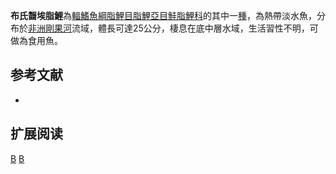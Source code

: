 {{Speciesbox 
| genus = Bryconaethiops
| species = boulengeri
| status = LC
| status_system = IUCN3.1
| authority =  [[Pellegrin|Pellegrin]], 1900
| synonyms = *''Bryconaethiops microstoma boulengeri''<br /><small>Pellegrin, 1900</small>
}}
'''布氏齧埃脂鯉'''為[[輻鰭魚綱|輻鰭魚綱]][[脂鯉目|脂鯉目]][[脂鯉亞目|脂鯉亞目]][[鮭脂鯉科|鮭脂鯉科]]的其中一[[種|種]]，為熱帶淡水魚，分布於[[非洲|非洲]][[剛果河|剛果河]]流域，體長可達25公分，棲息在底中層水域，生活習性不明，可做為食用魚。

==参考文献==
{{refbegin}}
*{{FishBase_species|genus=Bryconaethiops|species=boulengerifer|year=2014|month=1}}
{{refend}}

== 扩展阅读 ==
{{refbegin}}
{{wikispecies-inline|Bryconaethiops boulengeri|布氏齧埃脂鯉}}
{{refend}}

{{Taxonbar|from=Q6416219}}

[[Category:食用魚|B]]
[[Category:齧埃脂鯉屬|B]]


{{魚類小作品}}